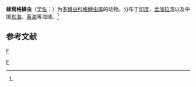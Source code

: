 {{Speciesbox
| taxon = Gattyana deludens
| binomial_authority = (Fauvel, 1932)<ref name='id10438'>{{cite web| url =http://www.bioinfo.cn/db05/BjdwSpecies.php?action=view&id=10438| title =蜂窝格鳞虫| work =《中国动物物种编目数据库》| publisher =中国科学院微生物研究所| author =中国科学院动物研究所| accessdate =2009-04-16| deadurl =yes| archiveurl =https://web.archive.org/web/20160305102529/http://www.bioinfo.cn/db05/BjdwSpecies.php?action=view&id=10438| archivedate =2016-03-05| df =}}</ref>
}}

'''蜂窝格鳞虫'''（[[学名|学名]]：{{lang|la|''Gattyana deludens''}}）为[[多鳞虫科|多鳞虫科]][[格鳞虫属|格鳞虫属]]的动物。分布于[[印度|印度]]、[[孟加拉湾|孟加拉湾]]以及中国[[东海|东海]]、[[黄海|黄海]]等海域。<ref name='id10438'/>

== 参考文献 ==
{{reflist}}

{{环节动物小作品}}

{{Taxonbar}}
[[Category:1932年描述的动物|F]]
[[分类:格鳞虫属|F]]